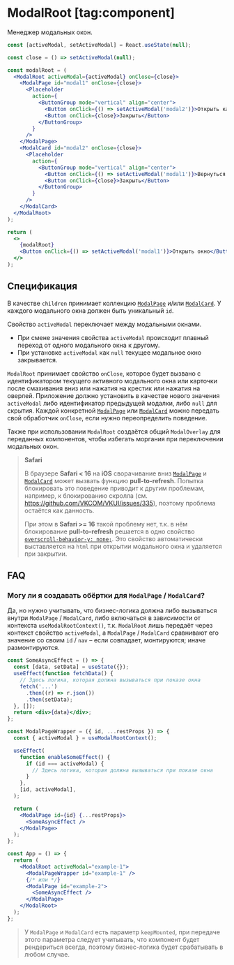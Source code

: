 <Overview group="utils">

# ModalRoot [tag:component]

Менеджер модальных окон.

</Overview>

<Playground>

```jsx
const [activeModal, setActiveModal] = React.useState(null);

const close = () => setActiveModal(null);

const modalRoot = (
  <ModalRoot activeModal={activeModal} onClose={close}>
    <ModalPage id="modal1" onClose={close}>
      <Placeholder
        action={
          <ButtonGroup mode="vertical" align="center">
            <Button onClick={() => setActiveModal('modal2')}>Открыть карточку</Button>
            <Button onClick={close}>Закрыть</Button>
          </ButtonGroup>
        }
      />
    </ModalPage>
    <ModalCard id="modal2" onClose={close}>
      <Placeholder
        action={
          <ButtonGroup mode="vertical" align="center">
            <Button onClick={() => setActiveModal('modal1')}>Вернуться назад</Button>
            <Button onClick={close}>Закрыть</Button>
          </ButtonGroup>
        }
      />
    </ModalCard>
  </ModalRoot>
);

return (
  <>
    {modalRoot}
    <Button onClick={() => setActiveModal('modal1')}>Открыть окно</Button>
  </>
);
```

</Playground>

## Спецификация

В качестве `children` принимает коллекцию [`ModalPage`](/components/modal-page) и/или [`ModalCard`](/components/modal-card). У каждого модального окна
должен быть уникальный `id`.

Свойство `activeModal` переключает между модальными окнами.

- При смене значения свойства `activeModal` происходит плавный переход от одного модального окна к другому.
- При установке `activeModal` как `null` текущее модальное окно закрывается.

`ModalRoot` принимает свойство `onClose`, которое будет вызвано с идентификатором текущего активного модального окна
или карточки после смахивания вниз или нажатия на крестик или нажатия на оверлей. Приложение должно установить в качестве нового
значения `activeModal` либо идентификатор предыдущей модалки, либо `null` для скрытия. Каждой конкретной [`ModalPage`](/components/modal-page)
или [`ModalCard`](/components/modal-card) можно передать свой обработчик `onClose`, если нужно переопределить поведение.

Также при использовании `ModalRoot` создаётся общий `ModalOverlay` для переданных компонентов, чтобы избегать моргания при
переключении модальных окон.

> **Safari**
>
> В браузере **Safari < 16** на **iOS** сворачивание вниз [`ModalPage`](/components/modal-page) и [`ModalCard`](/components/modal-card) может вызвать функцию
> **pull-to-refresh**. Попытка блокировать это поведение приводит к другим проблемам, например, к блокированию скролла (cм. https://github.com/VKCOM/VKUI/issues/335),
> поэтому проблема остаётся как данность.
>
> При этом в **Safari >= 16** такой проблему нет, т.к. в нём блокирование **pull-to-refresh** решается в одно свойство [`overscroll-behavior-y: none;`](https://developer.mozilla.org/en-US/docs/Web/CSS/overscroll-behavior-y).
> Это свойство автоматически выставляется на `html` при открытии модального окна и удаляется при закрытии.

## FAQ

### Могу ли я создавать обёртки для `ModalPage` / `ModalCard`?

Да, но нужно учитывать, что бизнес-логика должна либо вызываться внутри `ModalPage` / `ModalCard`,
либо включаться в зависимости от контекста `useModalRootContext()`, т.к. `ModalRoot` лишь передаёт через контекст
свойство `activeModal`, а `ModalPage` / `ModalCard` сравнивают его значение со своим `id` / `nav` – если совпадает,
монтируются; иначе размонтируются.

```jsx
const SomeAsyncEffect = () => {
  const [data, setData] = useState({});
  useEffect(function fetchData() {
    // Здесь логика, которая должна вызываться при показе окна
    fetch('...')
      .then((r) => r.json())
      .then(setData);
  }, []);
  return <div>{data}</div>;
};

const ModalPageWrapper = ({ id, ...restProps }) => {
  const { activeModal } = useModalRootContext();

  useEffect(
    function enableSomeEffect() {
      if (id === activeModal) {
        // Здесь логика, которая должна вызываться при показе окна
      }
    },
    [id, activeModal],
  );

  return (
    <ModalPage id={id} {...restProps}>
      <SomeAsyncEffect />
    </ModalPage>
  );
};

const App = () => {
  return (
    <ModalRoot activeModal="example-1">
      <ModalPageWrapper id="example-1" />
      {/* или */}
      <ModalPage id="example-2">
        <SomeAsyncEffect />
      </ModalPage>
    </ModalRoot>
  );
};
```

> У `ModalPage` и `ModalCard` есть параметр `keepMounted`, при передаче этого параметра следует учитывать, что компонент будет
> рендериться всегда, поэтому бизнес-логика будет срабатывать в любом случае.
